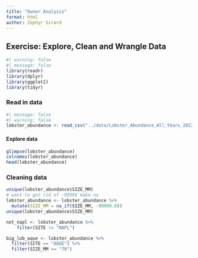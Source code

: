 ```yaml
---
title: "Owner Analysis"
format: html
author: Zephyr Girard
---
```


## Exercise: Explore, Clean and Wrangle Data

```r
#| warning: false
#| message: false
library(readr)
library(dplyr)
library(ggplot2)
library(tidyr)
```

### Read in data

```r
#| message: false
#| warning: false
lobster_abundance <- read_csv("../data/Lobster_Abundance_All_Years_20220829.csv")
```

#### Explore data

```r
glimpse(lobster_abundance)
colnames(lobster_abundance)
head(lobster_abundance)
```

### Cleaning data

```r
unique(lobster_abundance$SIZE_MM)
# want to get rid of -99999 make na
lobster_abundance <- lobster_abundance %>% 
  mutate(SIZE_MM = na_if(SIZE_MM, -99999.0))
unique(lobster_abundance$SIZE_MM)

not_napl <- lobster_abundance %>% 
    filter(SITE != "NAPL")

big_lob_aque <- lobster_abundance %>%
  filter(SITE == "AQUE") %>% 
  filter(SIZE_MM >= "70")
```

